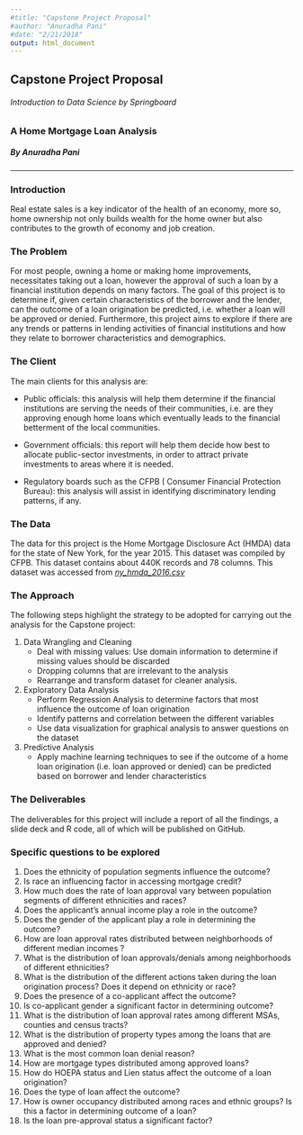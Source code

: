 ```yaml
---
#title: "Capstone Project Proposal"
#author: "Anuradha Pani"
#date: "2/21/2018"
output: html_document
---
```


## Capstone Project Proposal
###### *Introduction to Data Science by Springboard*
### A Home Mortgage Loan Analysis 
##### By Anuradha Pani
***

### Introduction
Real estate sales is a key indicator of the health of an economy, more so, home ownership not only builds wealth for the home owner but also contributes to the growth of economy and job creation.


### The Problem
For most people, owning a home or making home improvements, necessitates taking out a loan, however the approval of such a loan by a financial institution depends on many factors. The goal of this project is to determine if, given certain characteristics of the borrower and the lender, can the outcome of a loan origination be predicted, i.e. whether a loan will be approved or denied. Furthermore, this project aims to explore if there are any trends or patterns in lending activities of financial institutions and how they relate to borrower characteristics and demographics.


### The Client
The main clients for this analysis are:

* Public officials: this analysis will help them  determine if the financial institutions are serving the needs of their communities, i.e. are they approving enough home loans which eventually leads to the financial betterment of the local communities.

* Government officials: this report will help them decide how best to allocate public-sector investments, in order to attract private  investments to areas where it is needed.

* Regulatory boards such as the CFPB ( Consumer Financial Protection Bureau): this analysis will assist in identifying discriminatory lending patterns, if any.


### The Data
The data for this project is the Home Mortgage Disclosure Act (HMDA) data for the state of New York, for the year 2015. This dataset was compiled by CFPB. This dataset contains about 440K records and 78 columns. This dataset was accessed from  [*ny_hmda_2016.csv*](https://www.kaggle.com/prakriti73/hmda-dataset-for-new-york/downloads/ny_hmda_2015.csv) 


### The Approach
The following steps highlight the strategy to be adopted for carrying out the analysis for the Capstone project:

1. Data Wrangling and Cleaning
	+ Deal with missing values: Use domain information to determine if missing values should be discarded
	+ Dropping columns that are irrelevant to the analysis
	+ Rearrange and transform dataset for cleaner analysis.

        
	
2. Exploratory Data Analysis
	+ Perform Regression Analysis to determine factors that most influence the outcome of loan origination
	+ Identify patterns and correlation between the different variables
	+ Use data visualization for graphical analysis to answer questions on the dataset
3. Predictive Analysis
	+ Apply machine learning techniques to see if the outcome of a home loan origination (i.e. loan approved or denied) can be predicted based on borrower and lender characteristics


### The Deliverables
The deliverables for this project will include a report of all the findings, a slide deck and R code, all of which will be published on GitHub.


### Specific questions to be explored
1.	Does the ethnicity of population segments influence the outcome?
2.	Is race an influencing factor in accessing mortgage credit?
3.	How much does the rate of loan approval vary between population segments of different ethnicities and races?
4.	Does the applicant’s annual income play a role in the outcome?
5.	Does the gender of the applicant play a role in determining the outcome?
6.	How are loan approval rates distributed between neighborhoods of different median incomes ?
7.	What is the distribution of loan approvals/denials among neighborhoods of different ethnicities?
8.	What is the distribution of the different actions taken during the loan origination process? Does it depend on ethnicity or race?
9.	Does the presence of a co-applicant affect the outcome?
10.	Is co-applicant gender a significant factor in determining outcome?
11.	What is the distribution of loan approval rates among different MSAs, counties and census tracts?
12.	What is the distribution of property types among the loans that are approved and denied?
13.	What is the most common loan denial reason?
14.	How are mortgage types distributed among approved loans?
15.	How do HOEPA status and Lien status affect the outcome of a loan origination?
16.	Does the type of loan affect the outcome?
17.	How is owner occupancy distributed among races and ethnic groups? Is this a factor in determining outcome of a loan?
18.	Is the loan pre-approval status a significant factor?


 

